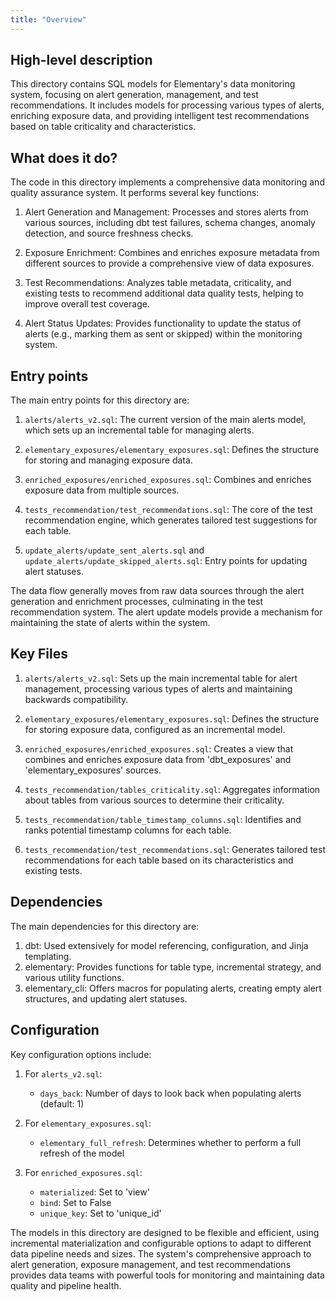 ```yaml
---
title: "Overview"
---
```


## High-level description
This directory contains SQL models for Elementary's data monitoring system, focusing on alert generation, management, and test recommendations. It includes models for processing various types of alerts, enriching exposure data, and providing intelligent test recommendations based on table criticality and characteristics.

## What does it do?
The code in this directory implements a comprehensive data monitoring and quality assurance system. It performs several key functions:

1. Alert Generation and Management: Processes and stores alerts from various sources, including dbt test failures, schema changes, anomaly detection, and source freshness checks.

2. Exposure Enrichment: Combines and enriches exposure metadata from different sources to provide a comprehensive view of data exposures.

3. Test Recommendations: Analyzes table metadata, criticality, and existing tests to recommend additional data quality tests, helping to improve overall test coverage.

4. Alert Status Updates: Provides functionality to update the status of alerts (e.g., marking them as sent or skipped) within the monitoring system.

## Entry points
The main entry points for this directory are:

1. `alerts/alerts_v2.sql`: The current version of the main alerts model, which sets up an incremental table for managing alerts.

2. `elementary_exposures/elementary_exposures.sql`: Defines the structure for storing and managing exposure data.

3. `enriched_exposures/enriched_exposures.sql`: Combines and enriches exposure data from multiple sources.

4. `tests_recommendation/test_recommendations.sql`: The core of the test recommendation engine, which generates tailored test suggestions for each table.

5. `update_alerts/update_sent_alerts.sql` and `update_alerts/update_skipped_alerts.sql`: Entry points for updating alert statuses.

The data flow generally moves from raw data sources through the alert generation and enrichment processes, culminating in the test recommendation system. The alert update models provide a mechanism for maintaining the state of alerts within the system.

## Key Files
1. `alerts/alerts_v2.sql`: Sets up the main incremental table for alert management, processing various types of alerts and maintaining backwards compatibility.

2. `elementary_exposures/elementary_exposures.sql`: Defines the structure for storing exposure data, configured as an incremental model.

3. `enriched_exposures/enriched_exposures.sql`: Creates a view that combines and enriches exposure data from 'dbt_exposures' and 'elementary_exposures' sources.

4. `tests_recommendation/tables_criticality.sql`: Aggregates information about tables from various sources to determine their criticality.

5. `tests_recommendation/table_timestamp_columns.sql`: Identifies and ranks potential timestamp columns for each table.

6. `tests_recommendation/test_recommendations.sql`: Generates tailored test recommendations for each table based on its characteristics and existing tests.

## Dependencies
The main dependencies for this directory are:

1. dbt: Used extensively for model referencing, configuration, and Jinja templating.
2. elementary: Provides functions for table type, incremental strategy, and various utility functions.
3. elementary_cli: Offers macros for populating alerts, creating empty alert structures, and updating alert statuses.

## Configuration
Key configuration options include:

1. For `alerts_v2.sql`:
   - `days_back`: Number of days to look back when populating alerts (default: 1)

2. For `elementary_exposures.sql`:
   - `elementary_full_refresh`: Determines whether to perform a full refresh of the model

3. For `enriched_exposures.sql`:
   - `materialized`: Set to 'view'
   - `bind`: Set to False
   - `unique_key`: Set to 'unique_id'

The models in this directory are designed to be flexible and efficient, using incremental materialization and configurable options to adapt to different data pipeline needs and sizes. The system's comprehensive approach to alert generation, exposure management, and test recommendations provides data teams with powerful tools for monitoring and maintaining data quality and pipeline health.